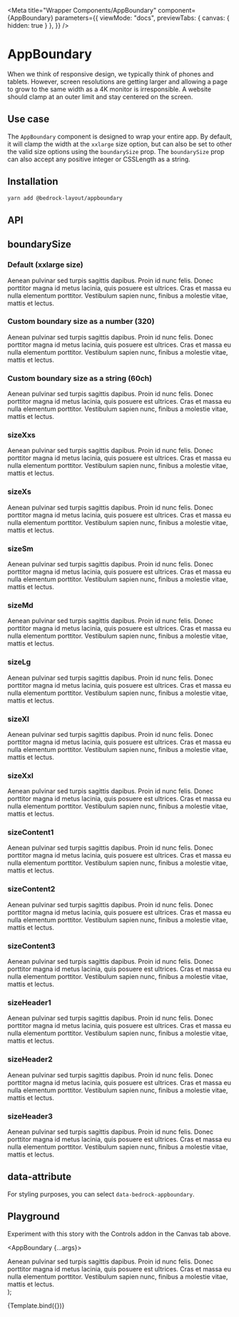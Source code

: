 


<Meta
  title="Wrapper Components/AppBoundary"
  component={AppBoundary}
  parameters={{
    viewMode: "docs",
    previewTabs: { canvas: { hidden: true } },
  }}
/>

# AppBoundary

When we think of responsive design, we typically think of phones and tablets. However, screen resolutions are getting larger and allowing a page to grow to the same width as a 4K monitor is irresponsible. A website should clamp at an outer limit and stay centered on the screen.

## Use case

The `AppBoundary` component is designed to wrap your entire app. By default, it will clamp the width at the `xxlarge` size option, but can also be set to other the valid size options using the `boundarySize` prop. The `boundarySize` prop can also accept any positive integer or CSSLength as a string.

## Installation

```bash
yarn add @bedrock-layout/appboundary
```

## API

<Story name="API" argTypes={argTypes} />

<ArgsTable story="API" />

## boundarySize

<Canvas withSource="open">
  <Story name="boundarySize">
    <h3>Default (xxlarge size)</h3>
    <AppBoundary>
      <div>
        Aenean pulvinar sed turpis sagittis dapibus. Proin id nunc felis. Donec
        porttitor magna id metus lacinia, quis posuere est ultrices. Cras et
        massa eu nulla elementum porttitor. Vestibulum sapien nunc, finibus a
        molestie vitae, mattis et lectus.
      </div>
    </AppBoundary>
    <h3>Custom boundary size as a number (320)</h3>
    <AppBoundary boundarySize={320}>
      <div>
        Aenean pulvinar sed turpis sagittis dapibus. Proin id nunc felis. Donec
        porttitor magna id metus lacinia, quis posuere est ultrices. Cras et
        massa eu nulla elementum porttitor. Vestibulum sapien nunc, finibus a
        molestie vitae, mattis et lectus.
      </div>
    </AppBoundary>
    <h3>Custom boundary size as a string (60ch)</h3>
    <AppBoundary boundarySize="60ch">
      <div>
        Aenean pulvinar sed turpis sagittis dapibus. Proin id nunc felis. Donec
        porttitor magna id metus lacinia, quis posuere est ultrices. Cras et
        massa eu nulla elementum porttitor. Vestibulum sapien nunc, finibus a
        molestie vitae, mattis et lectus.
      </div>
    </AppBoundary>
    <h3>sizeXxs</h3>
    <AppBoundary boundarySize="sizeXxs">
      <div>
        Aenean pulvinar sed turpis sagittis dapibus. Proin id nunc felis. Donec
        porttitor magna id metus lacinia, quis posuere est ultrices. Cras et
        massa eu nulla elementum porttitor. Vestibulum sapien nunc, finibus a
        molestie vitae, mattis et lectus.
      </div>
    </AppBoundary>
    <h3>sizeXs</h3>
    <AppBoundary boundarySize="sizeXs">
      <div>
        Aenean pulvinar sed turpis sagittis dapibus. Proin id nunc felis. Donec
        porttitor magna id metus lacinia, quis posuere est ultrices. Cras et
        massa eu nulla elementum porttitor. Vestibulum sapien nunc, finibus a
        molestie vitae, mattis et lectus.
      </div>
    </AppBoundary>
    <h3>sizeSm</h3>
    <AppBoundary boundarySize="sizeSm">
      <div>
        Aenean pulvinar sed turpis sagittis dapibus. Proin id nunc felis. Donec
        porttitor magna id metus lacinia, quis posuere est ultrices. Cras et
        massa eu nulla elementum porttitor. Vestibulum sapien nunc, finibus a
        molestie vitae, mattis et lectus.
      </div>
    </AppBoundary>
    <h3>sizeMd</h3>
    <AppBoundary boundarySize="sizeMd">
      <div>
        Aenean pulvinar sed turpis sagittis dapibus. Proin id nunc felis. Donec
        porttitor magna id metus lacinia, quis posuere est ultrices. Cras et
        massa eu nulla elementum porttitor. Vestibulum sapien nunc, finibus a
        molestie vitae, mattis et lectus.
      </div>
    </AppBoundary>
    <h3>sizeLg</h3>
    <AppBoundary boundarySize="sizeLg">
      <div>
        Aenean pulvinar sed turpis sagittis dapibus. Proin id nunc felis. Donec
        porttitor magna id metus lacinia, quis posuere est ultrices. Cras et
        massa eu nulla elementum porttitor. Vestibulum sapien nunc, finibus a
        molestie vitae, mattis et lectus.
      </div>
    </AppBoundary>
    <h3>sizeXl</h3>
    <AppBoundary boundarySize="sizeXl">
      <div>
        Aenean pulvinar sed turpis sagittis dapibus. Proin id nunc felis. Donec
        porttitor magna id metus lacinia, quis posuere est ultrices. Cras et
        massa eu nulla elementum porttitor. Vestibulum sapien nunc, finibus a
        molestie vitae, mattis et lectus.
      </div>
    </AppBoundary>
    <h3>sizeXxl</h3>
    <AppBoundary boundarySize="sizeXxl">
      <div>
        Aenean pulvinar sed turpis sagittis dapibus. Proin id nunc felis. Donec
        porttitor magna id metus lacinia, quis posuere est ultrices. Cras et
        massa eu nulla elementum porttitor. Vestibulum sapien nunc, finibus a
        molestie vitae, mattis et lectus.
      </div>
    </AppBoundary>
    <h3>sizeContent1</h3>
    <AppBoundary boundarySize="sizeContent1">
      <div>
        Aenean pulvinar sed turpis sagittis dapibus. Proin id nunc felis. Donec
        porttitor magna id metus lacinia, quis posuere est ultrices. Cras et
        massa eu nulla elementum porttitor. Vestibulum sapien nunc, finibus a
        molestie vitae, mattis et lectus.
      </div>
    </AppBoundary>
    <h3>sizeContent2</h3>
    <AppBoundary boundarySize="sizeContent2">
      <div>
        Aenean pulvinar sed turpis sagittis dapibus. Proin id nunc felis. Donec
        porttitor magna id metus lacinia, quis posuere est ultrices. Cras et
        massa eu nulla elementum porttitor. Vestibulum sapien nunc, finibus a
        molestie vitae, mattis et lectus.
      </div>
    </AppBoundary>
    <h3>sizeContent3</h3>
    <AppBoundary boundarySize="sizeContent3">
      <div>
        Aenean pulvinar sed turpis sagittis dapibus. Proin id nunc felis. Donec
        porttitor magna id metus lacinia, quis posuere est ultrices. Cras et
        massa eu nulla elementum porttitor. Vestibulum sapien nunc, finibus a
        molestie vitae, mattis et lectus.
      </div>
    </AppBoundary>
    <h3>sizeHeader1</h3>
    <AppBoundary boundarySize="sizeHeader1">
      <div>
        Aenean pulvinar sed turpis sagittis dapibus. Proin id nunc felis. Donec
        porttitor magna id metus lacinia, quis posuere est ultrices. Cras et
        massa eu nulla elementum porttitor. Vestibulum sapien nunc, finibus a
        molestie vitae, mattis et lectus.
      </div>
    </AppBoundary>
    <h3>sizeHeader2</h3>
    <AppBoundary boundarySize="sizeHeader2">
      <div>
        Aenean pulvinar sed turpis sagittis dapibus. Proin id nunc felis. Donec
        porttitor magna id metus lacinia, quis posuere est ultrices. Cras et
        massa eu nulla elementum porttitor. Vestibulum sapien nunc, finibus a
        molestie vitae, mattis et lectus.
      </div>
    </AppBoundary>
    <h3>sizeHeader3</h3>
    <AppBoundary boundarySize="sizeHeader3">
      <div>
        Aenean pulvinar sed turpis sagittis dapibus. Proin id nunc felis. Donec
        porttitor magna id metus lacinia, quis posuere est ultrices. Cras et
        massa eu nulla elementum porttitor. Vestibulum sapien nunc, finibus a
        molestie vitae, mattis et lectus.
      </div>
    </AppBoundary>
  </Story>
</Canvas>

## data-attribute

For styling purposes, you can select `data-bedrock-appboundary`.

## Playground

Experiment with this story with the Controls addon in the Canvas tab above.

   <AppBoundary {...args}>
      <div>
        Aenean pulvinar sed turpis sagittis dapibus. Proin id nunc felis. Donec
        porttitor magna id metus lacinia, quis posuere est ultrices. Cras et
        massa eu nulla elementum porttitor. Vestibulum sapien nunc, finibus a
        molestie vitae, mattis et lectus.
      </div>
    </AppBoundary>
);

<Canvas>
  <Story
    name="Playground"
    argTypes={argTypes}
    args={{ boundarySize: "xxlarge" }}
  >
    {Template.bind({})}
  </Story>
</Canvas>

<ArgsTable story="Playground" />
